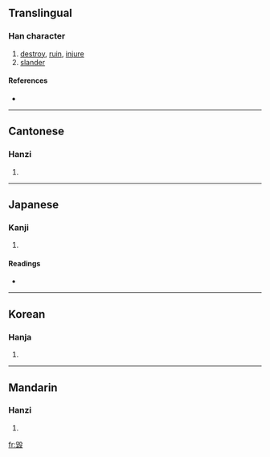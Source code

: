 {{see|毁}}
==Translingual==

===Han character===
{{Han char|rn=79|rad=殳|as=09|sn=13|four=7714<sub>7</sub>|canj=竹土竹弓水 (HGHNE)}}

# [[destroy]], [[ruin]], [[injure]]
# [[slander]]

====References====
* {{Han ref|kx=0586.120|dkj=16654|dj=0979.020|hdz=32162.041|uh=6BC0|ud=27584|bh=B7B4|bd=47028}}

----

==Cantonese==

===Hanzi===
{{yue-hanzi|jyut=|y=wai2}}

# {{defn|Cantonese}}

----

==Japanese==

===Kanji===
{{ja-kanji|grade=|rs=殳09}}

# {{defn|Japanese}}

====Readings====
* {{ja-readings|on=[[き]] (ki)|kun=[[こぼつ]] (kobotsu), [[そしる]] (soshiru), [[やせる]] (yaseru)}}

----

==Korean==

===Hanja===
{{ko-hanja|hangeul=훼|eumhun=|rv=hwe|mr=hwe|y=hwey}}

# {{defn|Korean}}

----

==Mandarin==

===Hanzi===
{{cmn-hanzi|sim=毁|pin=[[huǐ]] ([[hui3]])|wg=hui<sup>3</sup>}}

# {{defn|Mandarin}}

[[fr:毀]]